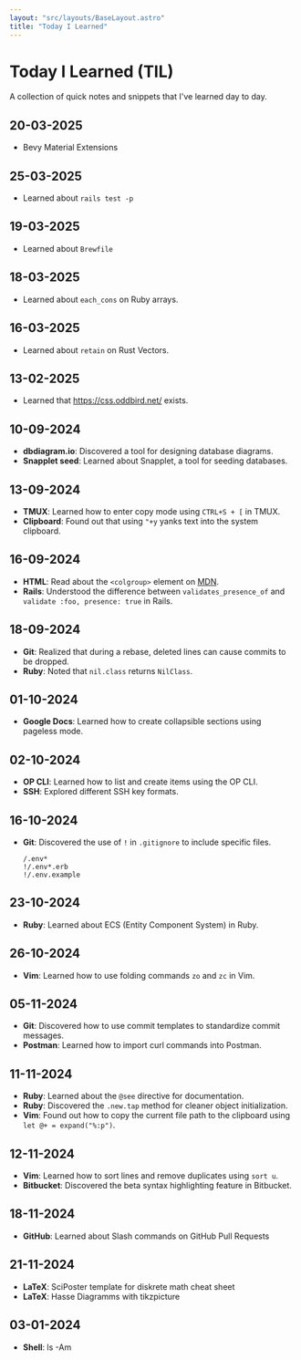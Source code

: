 ```yaml
---
layout: "src/layouts/BaseLayout.astro"
title: "Today I Learned"
---
```


<div class="container mx-auto px-4">
  <h1 class="text-3xl font-bold mb-6 leading-tight">Today I Learned (TIL)</h1>
  <p class="mb-8 text-gray-600 dark:text-gray-300">A collection of quick notes and snippets that I've learned day to day.</p>
  
  <div class="bg-white dark:bg-gray-800 rounded-lg shadow-md p-6 mb-8 prose dark:prose-invert max-w-none">

## 20-03-2025
- Bevy Material Extensions
## 25-03-2025
- Learned about `rails test -p`

## 19-03-2025
- Learned about `Brewfile`

## 18-03-2025
- Learned about `each_cons` on Ruby arrays.

## 16-03-2025
- Learned about `retain` on Rust Vectors.

## 13-02-2025

- Learned that https://css.oddbird.net/ exists.

## 10-09-2024
- **dbdiagram.io**: Discovered a tool for designing database diagrams.
- **Snapplet seed**: Learned about Snapplet, a tool for seeding databases.

## 13-09-2024
- **TMUX**: Learned how to enter copy mode using `CTRL+S + [` in TMUX.
- **Clipboard**: Found out that using `"+y` yanks text into the system clipboard.

## 16-09-2024
- **HTML**: Read about the `<colgroup>` element on [MDN](https://developer.mozilla.org/en-US/docs/Web/HTML/Element/colgroup).
- **Rails**: Understood the difference between `validates_presence_of` and `validate :foo, presence: true` in Rails.

## 18-09-2024
- **Git**: Realized that during a rebase, deleted lines can cause commits to be dropped.
- **Ruby**: Noted that `nil.class` returns `NilClass`.

## 01-10-2024
- **Google Docs**: Learned how to create collapsible sections using pageless mode.

## 02-10-2024
- **OP CLI**: Learned how to list and create items using the OP CLI.
- **SSH**: Explored different SSH key formats.

## 16-10-2024
- **Git**: Discovered the use of `!` in `.gitignore` to include specific files.
  ```plaintext
  /.env*
  !/.env*.erb
  !/.env.example
  ```

## 23-10-2024
- **Ruby**: Learned about ECS (Entity Component System) in Ruby.

## 26-10-2024
- **Vim**: Learned how to use folding commands `zo` and `zc` in Vim.

## 05-11-2024
- **Git**: Discovered how to use commit templates to standardize commit messages.
- **Postman**: Learned how to import curl commands into Postman.

## 11-11-2024
- **Ruby**: Learned about the `@see` directive for documentation.
- **Ruby**: Discovered the `.new.tap` method for cleaner object initialization.
- **Vim**: Found out how to copy the current file path to the clipboard using `let @+ = expand("%:p")`.

## 12-11-2024
- **Vim**: Learned how to sort lines and remove duplicates using `sort u`.
- **Bitbucket**: Discovered the beta syntax highlighting feature in Bitbucket.

## 18-11-2024
- **GitHub**: Learned about Slash commands on GitHub Pull Requests

## 21-11-2024
- **LaTeX**: SciPoster template for diskrete math cheat sheet
- **LaTeX**: Hasse Diagramms with tikzpicture 

## 03-01-2024
- **Shell**: ls -Am

</div>
</div>
